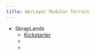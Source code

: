 ```yaml
---
title: WarLayer Modular Terrain
---
```


- SkrapLands
  - [Kickstarter](https://www.kickstarter.com/projects/1004971769/skrap-landz-3d-printable-terrain)
  - <YouTube id="o5vCP_Ahrqs"/>
  - <YouTube id="IP4Qv23nS6k"/>